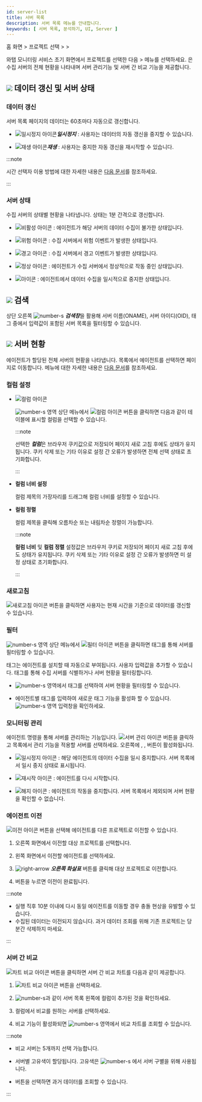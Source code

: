 ```yaml
---
id: server-list
title: 서버 목록
description: 서버 목록 메뉴를 안내합니다. 
keywords: [ 서버 목록, 분석하기, UI, Server ]
---
```


홈 화면 &gt; 프로젝트 선택 &gt; <Cmdname sid="side_serverList" className="uitext" /> &gt; <Cmdname sid="side_serverList" className="uitext" />

와탭 모니터링 서비스 초기 화면에서 프로젝트를 선택한 다음 <Cmdname sid="side_serverList" className="uitext" /> &gt; <Cmdname sid="side_serverList" className="uitext" /> 메뉴를 선택하세요. <Cmdname sid="side_serverList" className="uitext" />은 수집 서버의 전체 현황을 나타내며 서버 관리기능 및 서버 간 비교 기능을 제공합니다.

<ImgLang img='server-list.png' desc='서버 목록'/>

## ![](/img/number-01.png) 데이터 갱신 및 서버 상태

### 데이터 갱신 

서버 목록 페이지의 데이터는 60초마다 자동으로 갱신합니다.

* ![일시정지 아이콘](/img/ic-s-pause.svg)***일시정지*** : 사용자는 데이터의 자동 갱신을 중지할 수 있습니다. 

* ![재생 아이콘](/img/ic-play-grn.svg)***재생*** : 사용자는 중지한 자동 갱신을 재시작할 수 있습니다.

:::note 

시간 선택자 이용 방법에 대한 자세한 내용은 [다음 문서](usage-ui#timeselector)를 참조하세요.

:::

### 서버 상태

수집 서버의 상태별 현황을 나타냅니다. 상태는 1분 간격으로 갱신합니다.

* ![비활성 아이콘](/img/ico-disable-agent.svg) <Cmdname sid="status_inactive" className="b600" />: 에이전트가 해당 서버의 데이터 수집이 불가한 상태입니다.

* ![위험 아이콘](/img/ic-warning-critical.svg) <Cmdname sid="status_fatal" className="b600" />: 수집 서버에서 위험 이벤트가 발생한 상태입니다.

* ![경고 아이콘](/img/ic-warning-filled.svg) <Cmdname sid="status_warning" className="b600" />: 수집 서버에서 경고 이벤트가 발생한 상태입니다.

* ![정상 아이콘](/img/ic-check-circle-filled.svg) <Cmdname sid="status_ok" className="b600" />: 에이전트가 수집 서버에서 정상적으로 작동 중인 상태입니다.

* ![아이콘](/img/ic-s-pause.svg) <Cmdname sid="status_paused" className="b600" />: 에이전트에서 데이터 수집을 일시적으로 중지한 상태입니다.

## ![](/img/number-02.png) 검색

상단 오른쪽 ![number-s](/img/number-02.png) ***검색창***을 활용해 서버 이름(ONAME), 서버 아이디(OID), 태그 중에서 입력값이 포함된 서버 목록을 필터링할 수 있습니다.

## ![](/img/number-03.png) 서버 현황

에이전트가 할당된 전체 서버의 현황을 나타냅니다. 목록에서 에이전트를 선택하면 <Cmdname sid="side_serverDetail" className="uitext" /> 페이지로 이동합니다. <Cmdname sid="side_serverDetail" className="uitext" /> 메뉴에 대한 자세한 내용은 [다음 문서](server-detail)를 참조하세요.

### 컬럼 설정

* ![컬럼 아이콘](/img/ic-column.svg) <Cmdname sid="column_settings" className="uitext" />

  ![number-s](/img/number-03.png) 영역 상단 메뉴에서 ![컬럼 아이콘](/img/ic-column.svg) <Cmdname sid="column_settings" className="uitext" /> 버튼을 클릭하면 다음과 같이 테이블에 표시할 컬럼을 선택할 수 있습니다.

  <ImgLang img='server-list-cl.png' desc='서버 목록 컬럼'/>

  :::note

  선택한 ***컬럼***은 브라우저 쿠키값으로 저장되어 페이지 새로 고침 후에도 상태가 유지됩니다. 쿠키 삭제 또는 기타 이유로 설정 간 오류가 발생하면 전체 선택 상태로 초기화합니다.
  
  :::

* **컬럼 너비 설정**

  컬럼 제목의 가장자리를 드래그해 컬럼 너비를 설정할 수 있습니다.

* **컬럼 정렬**

  컬럼 제목을 클릭해 오름차순 또는 내림차순 정렬이 가능합니다.

  :::note

  **컬럼 너비** 및 **컬럼 정렬** 설정값은 브라우저 쿠키로 저장되어 페이지 새로 고침 후에도 상태가 유지됩니다. 쿠키 삭제 또는 기타 이유로 설정 간 오류가 발생하면 미 설정 상태로 초기화합니다.
  
  :::

### 새로고침

![새로고침 아이콘](/img/ic-refresh2.svg) <Cmdname sid="refresh" className="uitext" /> 버튼을 클릭하면 사용자는 현재 시간을 기준으로 데이터를 갱신할 수 있습니다.

### 필터 

![number-s](/img/number-03.png) 영역 상단 메뉴에서 ![필터 아이콘](/img/ico-filter.svg) <Cmdname sid="filter" className="uitext" /> 버튼을 클릭하면 태그를 통해 서버를 필터링할 수 있습니다. 

태그는 에이전트를 설치할 때 자동으로 부여됩니다. 사용자 입력값을 추가할 수 있습니다. 태그를 통해 수집 서버를 식별하거나 서버 현황을 필터링합니다.

<ImgLang img='server-list-filter.png' desc='서버 목록 필터'/>

* ![number-s](/img/number-04.png) 영역에서 태그를 선택하여 서버 현황을 필터링할 수 있습니다. 

* 에이전트별 태그를 입력하여 새로운 태그 기능을 활성화 할 수 있습니다. ![number-s](/img/number-05.png) 영역 입력창을 확인하세요.

### 모니터링 관리

에이전트 명령을 통해 서버를 관리하는 기능입니다. ![서버 관리 아이콘](/img/ico-setting.svg) <Cmdname sid="sms_management" className="uitext" /> 버튼을 클릭하고 목록에서 관리 기능을 적용할 서버를 선택하세요. 오른쪽에 <Cmdname sid="paused_agent" className="uitext" />, <Cmdname sid="resume_agent" className="uitext" />, <Cmdname sid="closed_agent" className="uitext" /> 버튼이 활성화됩니다.

* ![일시정지 아이콘](/img/ic-s-pause.svg) <Cmdname sid="paused_agent" className="uitext" /> : 해당 에이전트의 데이터 수집을 일시 중지합니다. 서버 목록에서 일시 중지 상태로 표시됩니다.

* ![재시작 아이콘](/img/ic-caret-right.svg) <Cmdname sid="resume_agent" className="uitext" /> : 에이전트를 다시 시작합니다.

* ![해지 아이콘](/img/ic-delete-critical.svg) <Cmdname sid="exclude" className="uitext" /> : 에이전트의 작동을 중지합니다. 서버 목록에서 제외되며 서버 현황을 확인할 수 없습니다.

### 에이전트 이전

![이전 아이콘](/img/ic-swap.svg) <Cmdname sid="BTN07897" className="uitext" /> 버튼을 선택해 에이전트를 다른 프로젝트로 이전할 수 있습니다.

<ImgLang img='server-list-agent-transfer.png' desc='서버 목록 에이전트 이전'/>

1. 오른쪽 화면에서 이전할 대상 프로젝트를 선택합니다.

1. 왼쪽 화면에서 이전할 에이전트를 선택하세요.

1. ![right-arrow](/img/right-arrow.svg) ***오른쪽 화살표*** 버튼를 클릭해 대상 프로젝트로 이전합니다.

1. <Cmdname sid="save" className="uitext" /> 버튼을 누르면 이전이 완료됩니다.

:::note

* 실행 직후 10분 이내에 다시 동일 에이전트를 이동할 경우 충돌 현상을 유발할 수 있습니다. 
* 수집된 데이터는 이전되지 않습니다. 과거 데이터 조회를 위해 기존 프로젝트는 당분간 삭제하지 마세요.

:::


### 서버 간 비교

![차트 비교 아이콘](/img/ic-multiline-chart2.svg) <Cmdname sid="TTL06636" className="uitext" /> 버튼을 클릭하면 서버 간 비교 차트를 다음과 같이 제공합니다. 

<ImgLang img='server-list-compare.png' desc='서버 간 비교 sc'/>

1. ![차트 비교 아이콘](/img/ic-multiline-chart2.svg) <Cmdname sid="TTL06636" className="uitext" /> 버튼을 선택하세요.

1. ![number-s](/img/number-06.png)과 같이 서버 목록 왼쪽에 <Cmdname sid="TTL06636" className="uitext" /> 컬럼이 추가된 것을 확인하세요.

1. <Cmdname sid="TTL06636" className="uitext" /> 컬럼에서 비교를 원하는 서버를 선택하세요.

1. 비교 기능이 활성화되면 ![number-s](/img/ic-number-07.svg) 영역에서 비교 차트를 조회할 수 있습니다.

:::note

* 비교 서버는 5개까지 선택 가능합니다.

* 서버별 고유색이 할당됩니다. 고유색은 ![number-s](/img/ic-number-07.svg) <Cmdname sid="compare" className="uitext" />에서 서버 구별을 위해 사용됩니다.

* <Cmdname sid="check_period" className="uitext" /> 버튼을 선택하면 과거 데이터를 조회할 수 있습니다.

:::

